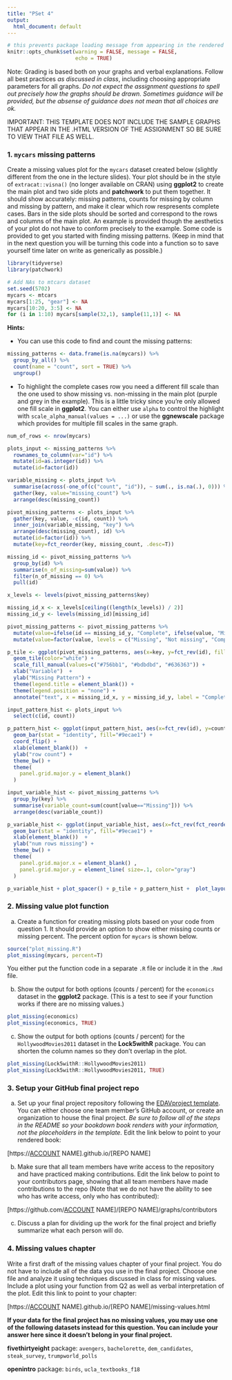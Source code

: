 ```yaml
---
title: "PSet 4"
output:
  html_document: default
---
```


```r
# this prevents package loading message from appearing in the rendered version of your problem set
knitr::opts_chunk$set(warning = FALSE, message = FALSE,
                      echo = TRUE)
```

Note: Grading is based both on your graphs and verbal explanations. Follow all best practices *as discussed in class*, including choosing appropriate parameters for all graphs. *Do not expect the assignment questions to spell out precisely how the graphs should be drawn. Sometimes guidance will be provided, but the absense of guidance does not mean that all choices are ok.*

IMPORTANT: THIS TEMPLATE DOES NOT INCLUDE THE SAMPLE GRAPHS THAT APPEAR IN THE .HTML VERSION OF THE ASSIGNMENT SO BE SURE TO VIEW THAT FILE AS WELL.

### 1. `mycars` missing patterns

Create a missing values plot for the `mycars` dataset created below (slightly different from the one in the lecture slides). Your plot should be in the style of `extracat::visna()` (no longer available on CRAN) using **ggplot2** to create the main plot and two side plots and **patchwork** to put them together. It should show accurately: missing patterns, counts for missing by column and missing by pattern, and make it clear which row respresents complete cases. Bars in the side plots should be sorted and correspond to the rows and columns of the main plot. An example is provided though the aesthetics of your plot do not have to conform precisely to the example. Some code is provided to get you started with finding missing patterns. (Keep in mind that in the next question you will be turning this code into a function so to save yourself time later on write as generically as possible.)

```r
library(tidyverse)
library(patchwork)

# Add NAs to mtcars dataset
set.seed(5702)
mycars <- mtcars
mycars[1:25, "gear"] <- NA
mycars[10:20, 3:5] <- NA
for (i in 1:10) mycars[sample(32,1), sample(11,1)] <- NA
```

**Hints:**

-   You can use this code to find and count the missing patterns:

```r
missing_patterns <- data.frame(is.na(mycars)) %>%
  group_by_all() %>%
  count(name = "count", sort = TRUE) %>%
  ungroup()
```

-   To highlight the complete cases row you need a different fill scale than the one used to show missing vs. non-missing in the main plot (purple and grey in the example). This is a little tricky since you're only allowed one fill scale in **ggplot2**. You can either use `alpha` to control the highlight with `scale_alpha_manual(values = ...)` or use the **ggnewscale** package which provides for multiple fill scales in the same graph.

```r
num_of_rows <- nrow(mycars)

plots_input <- missing_patterns %>% 
  rownames_to_column(var="id") %>% 
  mutate(id=as.integer(id)) %>%
  mutate(id=factor(id))

variable_missing <- plots_input %>% 
  summarise(across(-one_of(c("count", "id")), ~ sum(., is.na(.), 0))) %>% 
  gather(key, value="missing_count") %>% 
  arrange(desc(missing_count))

pivot_missing_patterns <- plots_input %>% 
  gather(key, value, -c(id, count)) %>% 
  inner_join(variable_missing, "key") %>%
  arrange(desc(missing_count), id) %>%
  mutate(id=factor(id)) %>%
  mutate(key=fct_reorder(key, missing_count, .desc=T))

missing_id <- pivot_missing_patterns %>% 
  group_by(id) %>% 
  summarise(n_of_missing=sum(value)) %>%
  filter(n_of_missing == 0) %>% 
  pull(id)

x_levels <- levels(pivot_missing_patterns$key)

missing_id_x <- x_levels[ceiling((length(x_levels)) / 2)]
missing_id_y <- levels(missing_id)[missing_id]

pivot_missing_patterns <- pivot_missing_patterns %>% 
  mutate(value=ifelse(id == missing_id_y, "Complete", ifelse(value, "Missing", "Not missing"))) %>%
  mutate(value=factor(value, levels = c("Missing", "Not missing", "Complete")))

p_tile <- ggplot(pivot_missing_patterns, aes(x=key, y=fct_rev(id), fill=value)) + 
  geom_tile(color="white") + 
  scale_fill_manual(values=c("#756bb1", "#bdbdbd", "#636363")) + 
  xlab("Variable")  +
  ylab("Missing Pattern") + 
  theme(legend.title = element_blank()) + 
  theme(legend.position = "none") + 
  annotate("text", x = missing_id_x, y = missing_id_y, label = "Complete Case")
```

```r
input_pattern_hist <- plots_input %>% 
  select(c(id, count))

p_pattern_hist <- ggplot(input_pattern_hist, aes(x=fct_rev(id), y=count)) + 
  geom_bar(stat = "identity", fill="#9ecae1") + 
  coord_flip() +
  xlab(element_blank())  +
  ylab("row count") + 
  theme_bw() + 
  theme(
    panel.grid.major.y = element_blank()
  )
```

```r
input_variable_hist <- pivot_missing_patterns %>% 
  group_by(key) %>%
  summarise(variable_count=sum(count[value=="Missing"])) %>%
  arrange(desc(variable_count))

p_variable_hist <- ggplot(input_variable_hist, aes(x=fct_rev(fct_reorder(key, variable_count)), y=variable_count)) + 
  geom_bar(stat = "identity", fill="#9ecae1") + 
  xlab(element_blank())  +
  ylab("num rows missing") + 
  theme_bw() + 
  theme(
    panel.grid.major.x = element_blank() ,
    panel.grid.major.y = element_line( size=.1, color="gray")
  )
```

```r
p_variable_hist + plot_spacer() + p_tile + p_pattern_hist +  plot_layout(widths = c(5, 1), heights = c(2, 8))
```

### 2. Missing value plot function

a)  Create a function for creating missing plots based on your code from question 1. It should provide an option to show either missing counts or missing percent. The percent option for `mycars` is shown below.

```r
source("plot_missing.R")
plot_missing(mycars, percent=T)
```

You either put the function code in a separate `.R` file or include it in the `.Rmd` file.

b)  Show the output for both options (counts / percent) for the `economics` dataset in the **ggplot2** package. (This is a test to see if your function works if there are no missing values.)

```r
plot_missing(economics)
plot_missing(economics, TRUE)
```

c)  Show the output for both options (counts / percent) for the `HollywoodMovies2011` dataset in the **Lock5withR** package. You can shorten the column names so they don't overlap in the plot.

```r
plot_missing(Lock5withR::HollywoodMovies2011)
plot_missing(Lock5withR::HollywoodMovies2011, TRUE)
```

### 3. Setup your GitHub final project repo

a)  Set up your final project repository following the [EDAVproject template](https://github.com/jtr13/EDAVtemplate). You can either choose one team member's GitHub account, or create an organization to house the final project. *Be sure to follow all of the steps in the README so your bookdown book renders with your information, not the placeholders in the template.* Edit the link below to point to your rendered book:

[https://[ACCOUNT](https://%5BACCOUNT){.uri} NAME].github.io/[REPO NAME]

b)  Make sure that all team members have write access to the repository and have practiced making contributions. Edit the link below to point to your contributors page, showing that all team members have made contributions to the repo (Note that we do not have the ability to see who has write access, only who has contributed):

[https://github.com/[ACCOUNT](https://github.com/%5BACCOUNT){.uri} NAME]/[REPO NAME]/graphs/contributors

c)  Discuss a plan for dividing up the work for the final project and briefly summarize what each person will do.

### 4. Missing values chapter

Write a first draft of the missing values chapter of your final project. You do not have to include all of the data you use in the final project. Choose one file and analyze it using techniques discussed in class for missing values. Include a plot using your function from Q2 as well as verbal interpretation of the plot. Edit this link to point to your chapter:

[https://[ACCOUNT](https://%5BACCOUNT){.uri} NAME].github.io/[REPO NAME]/missing-values.html

**If your data for the final project has no missing values, you may use one of the following datasets instead for this question. You can include your answer here since it doesn't belong in your final project.**

**fivethirtyeight** package: `avengers`, `bachelorette`, `dem_candidates`, `steak_survey`, `trumpworld_polls`

**openintro** package: `birds`, `ucla_textbooks_f18`
